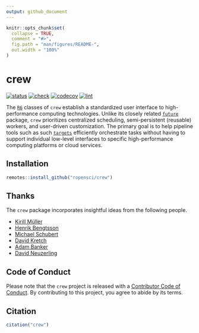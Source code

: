 ```yaml
---
output: github_document
---
```


```r
knitr::opts_chunk$set(
  collapse = TRUE,
  comment = "#>",
  fig.path = "man/figures/README-",
  out.width = "100%"
)
```

# crew

<!--[![CRAN](https://www.r-pkg.org/badges/version/crew)](https://CRAN.R-project.org/package=crew)-->
[![status](https://www.repostatus.org/badges/latest/wip.svg)](https://www.repostatus.org/#wip)
[![check](https://github.com/ropensci/crew/workflows/check/badge.svg)](https://github.com/ropensci/crew/actions?query=workflow%3Acheck)
[![codecov](https://codecov.io/gh/ropensci/crew/branch/main/graph/badge.svg?token=3T5DlLwUVl)](https://app.codecov.io/gh/ropensci/crew)
[![lint](https://github.com/ropensci/crew/workflows/lint/badge.svg)](https://github.com/ropensci/crew/actions?query=workflow%3Alint)

The [`R6`](https://r6.r-lib.org) classes of `crew` establish a standardized user interface to high-performance computing technologies. Unlike its closely related [`future`](https://future.futureverse.org/) package, `crew` prioritizes centralized scheduling, semi-persistent (reusable) workers, and user-driven customization. The primary goal is to help pipeline tools such as such [`targets`](https://docs.ropensci.org/targets/) efficiently orchestrate tasks without having to support individual low-level interfaces to specific high-performance computing platforms or cloud services.

## Installation

```r
remotes::install_github("ropensci/crew")
```

## Thanks

The `crew` package incorporates insightful ideas from the following people.

* [Kirill Müller](https://github.com/krlmlr/)
* [Henrik Bengtsson](https://github.com/HenrikBengtsson/)
* [Michael Schubert](https://github.com/mschubert/)
* [David Kretch](https://github.com/davidkretch)
* [Adam Banker](https://github.com/adambanker)
* [David Neuzerling](https://github.com/mdneuzerling)

## Code of Conduct

Please note that the `crew` project is released with a [Contributor Code of Conduct](https://github.com/wlandau/crew/blob/main/CODE_OF_CONDUCT.md). By contributing to this project, you agree to abide by its terms.

## Citation

```r
citation("crew")
```
